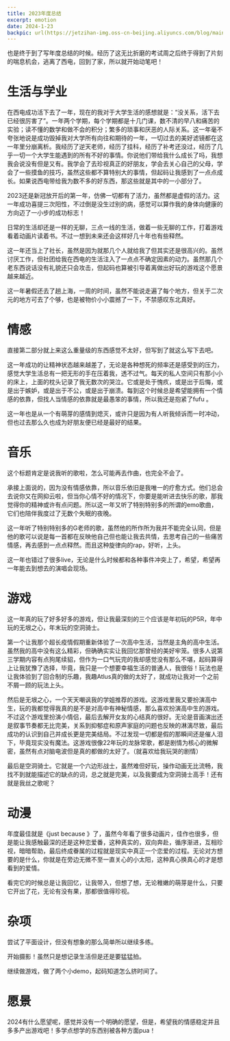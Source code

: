 ```yaml
---
title: 2023年度总结
excerpt: emotion
date: 2024-1-23
backpic: url(https://jetzihan-img.oss-cn-beijing.aliyuncs.com/blog/mainpageBk.png)
---
```


也是终于到了写年度总结的时候。经历了这无比折磨的考试周之后终于得到了片刻的喘息机会，逃离了西电，回到了家，所以就开始动笔吧！  


# 生活与学业  


在西电成功活下去了一年，现在的我对于大学生活的感想就是：“没关系，活下去已经很厉害了”。一年两个学期，每个学期都是十几门课，数不清的早八和痛苦的实验；读不懂的数学和做不会的积分；繁多的琐事和厌恶的人际关系。这一年毫不夸张地说是成功毁掉我对大学所有向往和期待的一年，一切过去的美好滤镜都在这一年里分崩离析。我经历了逆天老师，经历了挂科，经历了补考还没过，经历了几乎一切一个大学生能遇到的所有不好的事情。你说他们带给我什么成长了吗，我想我会说没有但是又有。我学会了去珍视真正的好朋友，学会去关心自己的父母，学会了一些摸鱼的技巧，虽然这些都不算特别大的事情，但起码让我感到了一点点成长。如果说西电带给我为数不多的好东西，那这些就是其中的一小部分了。  


2023还是新冠放开后的第一年，仿佛一切都有了活力，虽然都是虚假的活力。这一年成功喜提三次阳性，不过倒是没生过别的病，感觉可以算作我的身体向健康的方向迈了一小步的成功标志！  


日常的生活却还是一样的无聊，三点一线的生活，做着一些无聊的工作，打着游戏看着动画片读着书。不过一想到未来还会这样好几十年也有些释然。  


这一年还当上了社长，虽然是因为就那几个人就给我了但其实还是很高兴的。虽然讨厌工作，但社团给我在西电的生活注入了一点点不确定因素的动力。虽然那几个老东西说话没有礼貌还只会攻击，但起码也算被引导着离做出好玩的游戏这个愿景越来越近。  


这一年暑假还去了趟上海，一周的时间，虽然不能说走遍了每个地方，但关于二次元的地方可去了个够，也是被物价小小震撼了一下，不禁感叹东北真好。  


# 情感  


直接第二部分就上来这么重量级的东西感觉不太好，但写到了就这么写下去吧。  


这一年成功的让精神状态越来越差了，无论是各种想死的频率还是感受到的压力，感觉大学生活总有一把无形的手在压着我，透不过气。每天的私人空间只有那小小的床上，上面的枕头记录了我无数次的哭泣。它或是处于愧疚，或是出于后悔，或是出于嫉妒，或是出于不公，或是出于崩溃。每到这个时候总是希望能拥有一个情感的依靠，但找人当情感的依靠就是最愚笨的事情，所以我还是抱紧了fufu 。  


这一年也是从一个有萌芽的感情到熄灭，或许只是因为有人听我倾诉而一时冲动，但也过去那么久也成为好朋友便已经是最好的结果。  


# 音乐  


这个标题肯定是说我听的歌啦，怎么可能再去作曲，也完全不会了。   


承接上面说的，因为没有情感依靠，所以音乐依旧是我唯一的疗愈方式。他们总会去说你又在网抑云啦，但当你心情不好的情况下，你要是能听进去快乐的歌，那我觉得你的精神或许有点问题。所以这一年又听了特别特别多的所谓的emo歌曲，它们也陪伴我度过了无数个失眠的夜晚。  


这一年听了特别特别多的G老师的歌，虽然他的所作所为我并不能完全认同，但是他的歌可以说是每一首都在反映他自己但也能让我去共情，去思考自己的一些痛苦情感，再去感到一点点释然。而且这种旋律向的rap，好听，上头。  


这一年也错过了很多live，无论是什么时候都和各种事件冲突上了，希望，希望再一年能去到想去的演唱会现场。  


# 游戏  


这一年真的玩了好多好多的游戏，但让我最深刻的三个应该是年初玩的P5R，年中玩的无垠之心，年末玩的空洞骑士。  


第一个让我那个超长疫情假期重新体验了一次高中生活，当然是主角的高中生活。虽然我的高中没有这么精彩，但确确实实让我回忆那曾经的美好牢笼。很多人说第三学期内容有点狗尾续貂，但作为一口气玩完的我却感觉没有那么不堪，起码算得上让我犹豫了选择，毕竟，我只是一个想要幸福生活的普通人，我很俗！玩法也是让我体验到了回合制的乐趣，我趣Atlus真的做的太好了，就成功让我对一个之前不屑一顾的玩法上头。  


然后是无垠之心，一个天天嘲讽我的学姐推荐的游戏。这游戏里我又要扮演高中生，玩的我都觉得我真的是不是对高中有神秘情感，那么喜欢扮演高中生的游戏。不过这个游戏里扮演小情侣，最后去解开女友的心结真的很好。无论是音画演出还是叙事节奏都无比完美，关系到抑郁症和原声家庭的问题也反映的淋漓尽致，最后成功的认识到自己并成长更是完美结局。不过发现一切都是假的那瞬间还是催人泪下，毕竟现实没有魔法。这游戏很像22年玩的龙脉常歌，都是剧情为核心的微解密，虽然有点对脑电波但是真的都做的太好了。（就喜欢给我玩哭的剧情）  


最后是空洞骑士。它就是一个六边形战士，虽然难但好玩，操作动画无比流畅，我找不到就能描述它的缺点的词，总之就是完美，以及我要成为空洞骑士高手！还有就是我丝之歌呢？  


# 动漫  

年度最佳就是《just because 》了，虽然今年看了很多动画片，佳作也很多，但是能让我感触最深的还是这种恋爱番，这种真实的，双向奔赴，循序渐进，互相珍视，暗暗帮助，最后终成眷属的过程就是现实中真正一个恋爱的过程。无论对方想要的是什么，你就是在旁边无微不至一直关心的小太阳，这种真心换真心的才是想看到的爱情。  


看完它的时候总是让我回忆，让我带入，但想了想，无论稚嫩的萌芽是什么，只要它开出了花，无论有没有果，那都很值得珍视。  


# 杂项  


尝试了平面设计，但没有想象的那么简单所以继续多练。  


开始摄影！虽然只是想记录生活但是还是要猛猛拍。  


继续做游戏，做了两个小demo，起码知道怎么挤时间了。  


# 愿景  


2024有什么愿望呢，感觉并没有一个明确的愿望，但是，希望我的情感稳定并且多多产出游戏吧！多学点想学的东西别被各种方面pua！  
